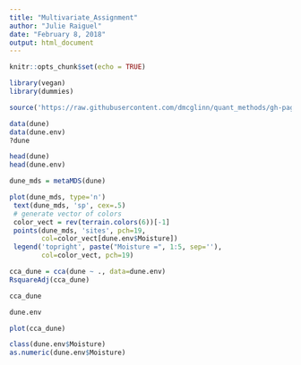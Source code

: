 ```yaml
---
title: "Multivariate_Assignment"
author: "Julie Raiguel"
date: "February 8, 2018"
output: html_document
---
```


```r
knitr::opts_chunk$set(echo = TRUE)
```

```r
library(vegan)
library(dummies)

source('https://raw.githubusercontent.com/dmcglinn/quant_methods/gh-pages/scripts/utility_functions.R')

data(dune)
data(dune.env)
?dune
```

```r
head(dune)
head(dune.env)

dune_mds = metaMDS(dune)

```



```r
plot(dune_mds, type='n')
 text(dune_mds, 'sp', cex=.5)
 # generate vector of colors 
 color_vect = rev(terrain.colors(6))[-1]
 points(dune_mds, 'sites', pch=19, 
        col=color_vect[dune.env$Moisture])
 legend('topright', paste("Moisture =", 1:5, sep=''), 
        col=color_vect, pch=19)
```


```r
cca_dune = cca(dune ~ ., data=dune.env)
RsquareAdj(cca_dune)
```

```r
cca_dune
```
```r
dune.env
```


```r
plot(cca_dune)
```

```r
class(dune.env$Moisture)
as.numeric(dune.env$Moisture)


```

